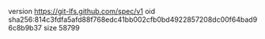 version https://git-lfs.github.com/spec/v1
oid sha256:814c3fdfa5afd88f768edc41bb002cfb0bd4922857208dc00f64bad96c8b9b37
size 58799
